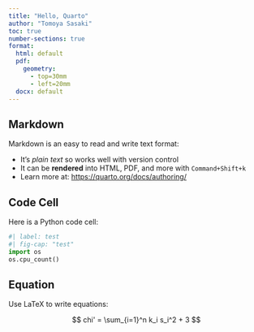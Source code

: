 ```yaml
---
title: "Hello, Quarto"
author: "Tomoya Sasaki"
toc: true
number-sections: true
format: 
  html: default
  pdf: 
    geometry:
      - top=30mm
      - left=20mm
  docx: default
---
```


## Markdown

Markdown is an easy to read and write text format:

- It's _plain text_ so works well with version control
- It can be **rendered** into HTML, PDF, and more with `Command+Shift+k`
- Learn more at: <https://quarto.org/docs/authoring/>

## Code Cell

Here is a Python code cell:

```python
#| label: test
#| fig-cap: "test"
import os
os.cpu_count()
```

## Equation

Use LaTeX to write equations:

$$
chi' = \sum_{i=1}^n k_i s_i^2 + 3
$$
